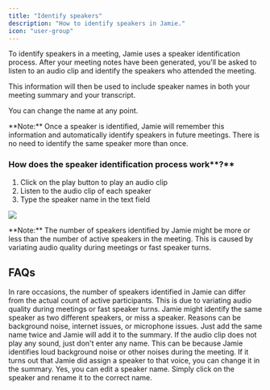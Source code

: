 ```yaml
---
title: "Identify speakers"
description: "How to identify speakers in Jamie."
icon: "user-group"
---
```


To identify speakers in a meeting, Jamie uses a speaker identification process. After your meeting notes have been generated, you'll be asked to listen to an audio clip and identify the speakers who attended the meeting.

This information will then be used to include speaker names in both your meeting summary and your transcript.

You can change the name at any point. 

<Note>
  **Note:** Once a speaker is identified, Jamie will remember this information and automatically identify speakers in future meetings. There is no need to identify the same speaker more than once.
</Note>

### How does the speaker identification process work**?**

1. Click on the play button to play an audio clip
2. Listen to the audio clip of each speaker
3. Type the speaker name in the text field

![](/Screenshot2025-02-12at16.23.25.png)

<Info>
  **Note:** The number of speakers identified by Jamie might be more or less than the number of active speakers in the meeting. This is caused by variating audio quality during meetings or fast speaker turns.
</Info>

## FAQs

<Accordion title="Why do I have more or less identified speakers than participants in the meeting?">
  In rare occasions, the number of speakers identified in Jamie can differ from the actual count of active participants. This is due to variating audio quality during meetings or fast speaker turns. Jamie might identify the same speaker as two different speakers, or miss a speaker. Reasons can be background noise, internet issues, or microphone issues. Just add the same name twice and Jamie will add it to the summary.
</Accordion>

<Accordion title="What if the audio clip does not play any sound?">
  If the audio clip does not play any sound, just don't enter any name. This can be because Jamie identifies loud background noise or other noises during the meeting. If it turns out that Jamie did assign a speaker to that voice, you can change it in the summary.
</Accordion>

<Accordion title="Can I edit the speaker after the speaker identification is done?">
  Yes, you can edit a speaker name. Simply click on the speaker and rename it to the correct name.
</Accordion>
